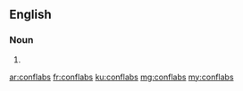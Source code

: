 ==English==

===Noun===
{{head|en|plural}}

# {{plural of|conflab|lang=en}}

[[ar:conflabs]]
[[fr:conflabs]]
[[ku:conflabs]]
[[mg:conflabs]]
[[my:conflabs]]